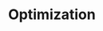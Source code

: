 ---
title: "Optimization"
description: "Quantization, distillation, and special kernels"
icon: gauge-max
---